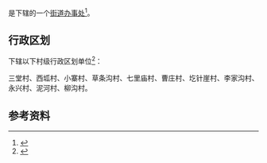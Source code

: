 {{中国乡级行政区|61/08/81/005/000}}

'''{{PAGENAMEBASE}}'''是{{PRC admin/fullname|61/08/81/005/000|3}}下辖的一个[[街道办事处|街道办事处]]<ref>{{PRC admin/ref sgc|{{PRC admin/parent|61/08/81/005/000}}}}</ref>。

== 行政区划 ==
{{PAGENAMEBASE}}下辖以下村级行政区划单位<ref>{{PRC admin/ref sgc|61/08/81/005/000}}</ref>：

三堂村、西坬村、小寨村、草条沟村、七里庙村、曹庄村、圪针崖村、李家沟村、永兴村、泥河村、柳沟村。

== 参考资料 ==
{{reflist}}

{{陕西行政区划小作品}}
{{PRC admin/navcat|61/08/81/005/000}}